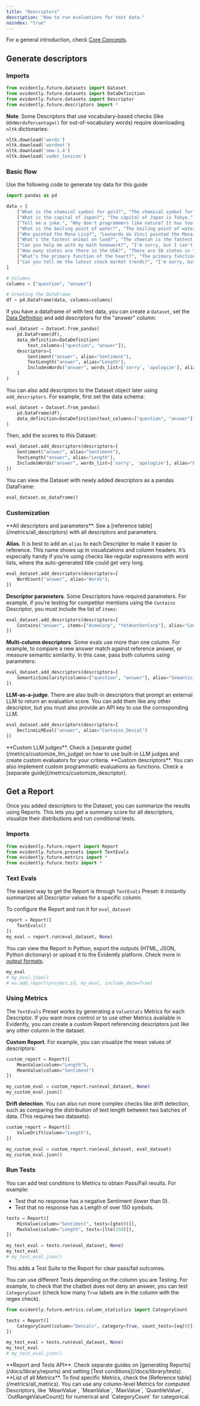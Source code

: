 ```yaml
---
title: "Descriptors"
description: "How to run evaluations for text data."
noindex: "true"
---
```


For a general introduction, check [Core Concepts](/docs/library/overview).

## Generate descriptors

### Imports

```python
from evidently.future.datasets import Dataset
from evidently.future.datasets import DataDefinition
from evidently.future.datasets import Descriptor
from evidently.future.descriptors import *
```

**Note**. Some Descriptors that use vocabulary-based checks (like `OOVWordsPercentage()` for out-of-vocabulary words) require downloading `nltk` dictionaries:

```python
nltk.download('words')
nltk.download('wordnet')
nltk.download('omw-1.4')
nltk.download('vader_lexicon')
```

### Basic flow

<Accordion title="Generate data" defaultOpen={false}>
  Use the following code to generate toy data for this guide

  ```python
  import pandas as pd

  data = [
      ["What is the chemical symbol for gold?", "The chemical symbol for gold is Au."],
      ["What is the capital of Japan?", "The capital of Japan is Tokyo."],
      ["Tell me a joke.", "Why don't programmers like nature? It has too many bugs!"],
      ["What is the boiling point of water?", "The boiling point of water is 100 degrees Celsius (212 degrees Fahrenheit)."],
      ["Who painted the Mona Lisa?", "Leonardo da Vinci painted the Mona Lisa."],
      ["What’s the fastest animal on land?", "The cheetah is the fastest land animal, capable of running up to 75 miles per hour."],
      ["Can you help me with my math homework?", "I'm sorry, but I can't assist with homework. You might want to consult your teacher for help."],
      ["How many states are there in the USA?", "There are 50 states in the USA."],
      ["What’s the primary function of the heart?", "The primary function of the heart is to pump blood throughout the body."],
      ["Can you tell me the latest stock market trends?", "I'm sorry, but I can't provide real-time stock market trends. You might want to check a financial news website or consult a financial advisor."]
  ]

  # Columns
  columns = ["question", "answer"]

  # Creating the DataFrame
  df = pd.DataFrame(data, columns=columns)
  ```
</Accordion>

If you have a dataframe `df` with text data, you can create a `Dataset`, set the [Data Definition](/docs/library/data_definition) and add descriptors for the "answer" column:

```python
eval_dataset = Dataset.from_pandas(
    pd.DataFrame(df),
    data_definition=DataDefinition(
        text_columns=["question", "answer"]),
    descriptors=[
        Sentiment("answer", alias="Sentiment"),
        TextLength("answer", alias="Length"),
        IncludesWords("answer", words_list=['sorry', 'apologize'], alias="Denials"),
    ]
)
```

You can also add descriptors to the Dataset object later using `add_descriptors`. For example, first set the data schema:

```python
eval_dataset = Dataset.from_pandas(
    pd.DataFrame(df),
    data_definition=DataDefinition(text_columns=["question", "answer"]),
)
```

Then, add the scores to this Dataset:

```python
eval_dataset.add_descriptors(descriptors=[
    Sentiment("answer", alias="Sentiment"),
    TextLength("answer", alias="Length"),
    IncludesWords("answer", words_list=['sorry', 'apologize'], alias="Denials"),
])
```

You can view the Dataset with newly added descriptors as a pandas DataFrame:

```python
eval_dataset.as_dataframe()
```

### Customization

<Tip>
  **All descriptors and parameters**. See a [reference table](/metrics/all_descriptors) with all descriptors and parameters.
</Tip>

**Alias**. It is best to add an `alias` to each Descriptor to make it easier to reference. This name shows up in visualizations and column headers. It’s especially handy if you’re using checks like regular expressions with word lists, where the auto-generated title could get very long.

```python
eval_dataset.add_descriptors(descriptors=[
    WordCount("answer", alias="Words"),
])
```

**Descriptor parameters**. Some Descriptors have required parameters. For example, if you’re testing for competitor mentions using the `Contains` Descriptor, you must include the list of `items`:

```python
eval_dataset.add_descriptors(descriptors=[
    Contains("answer", items=["AcmeCorp", "YetAnotherCorp"], alias="Competitors")
])
```

**Multi-column descriptors**. Some evals use more than one column. For example, to compare a new answer match against reference answer, or measure semantic similarity. In this case, pass both columns using parameters:

```python
eval_dataset.add_descriptors(descriptors=[
    SemanticSimilarity(columns=["question", "answer"], alias="Semantic_Match")
])
```

**LLM-as-a-judge**. There are also built-in descriptors that prompt an external LLM to return an evaluation score. You can add them like any other descriptor, but you must also provide an API key to use the corresponding LLM.


```python
eval_dataset.add_descriptors(descriptors=[
    DeclineLLMEval("answer", alias="Contains_Denial")
])
```

<Note>
  **Custom LLM judges**. Check a [separate guide](/metrics/customize_llm_judge) on how to use built-in LLM judges and create custom evaluators for your criteria.
</Note>

<Note>
  **Custom descriptors**. You can also implement custom programmatic evaluations as functions. Check a [separate guide](/metrics/customize_descriptor).
</Note>

## Get a Report

Once you added descriptors to the Dataset, you can summarize the results using Reports. This lets you get a summary score for all descriptors, visualize their distributions and run conditional tests.

### Imports

```python
from evidently.future.report import Report
from evidently.future.presets import TextEvals
from evidently.future.metrics import *
from evidently.future.tests import *
```

### Text Evals

The easiest way to get the Report is through `TextEvals` Preset: it instantly summarizes all Descriptor values for a specific column.

To configure the Report and run it for `eval_dataset`

```python
report = Report([
    TextEvals()
])
my_eval = report.run(eval_dataset, None)
```

You can view the Report in Python, export the outputs (HTML, JSON, Python dictionary) or upload it to the Evidently platform. Check more in [output formats](/docs/library/output_formats).

```python
my_eval
# my_eval.json()
# ws.add_report(project.id, my_eval, include_data=True)
```

### Using Metrics

The `TextEvals` Preset works by generating a `ValueStats` Metrics for each Descriptor. If you want more control or to use other Metrics available in Evidently, you can create a custom Report referencing descriptors just like any other column in the dataset.

**Custom Report**. For example, you can visualize the mean values of descriptors:

```python
custom_report = Report([
    MeanValue(column="Length"),
    MeanValue(column="Sentiment")
])

my_custom_eval = custom_report.run(eval_dataset, None)
my_custom_eval.json()
```

**Drift detection**. You can also run more complex checks like drift detection, such as comparing the distribution of text length between two batches of data. (This requires two datasets).

```python
custom_report = Report([
    ValueDrift(column="Length"),
])

my_custom_eval = custom_report.run(eval_dataset, eval_dataset)
my_custom_eval.json()
```

### Run Tests

You can add test conditions to Metrics to obtain Pass/Fail results. For example:
* Test that no response has a negative Sentiment (lower than 0).
* Test that no response has a Length of over 150 symbols.

```python
tests = Report([
    MinValue(column="Sentiment", tests=[gte(0)]),
    MaxValue(column="Length", tests=[lte(150)]),
])

my_test_eval = tests.run(eval_dataset, None)
my_test_eval
# my_test_eval.json()
```

This adds a Test Suite to the Report for clear pass/fail outcomes.

You can use different Tests depending on the column you are Testing. For example, to check that the chatbot does not deny an answer, you can test `CategoryCount` (check how many `True` labels are in the column with the regex check).

```python
from evidently.future.metrics.column_statistics import CategoryCount

tests = Report([
    CategoryCount(column="Denials", category=True, count_tests=[eq(0)])
])

my_test_eval = tests.run(eval_dataset, None)
my_test_eval
# my_test_eval.json()
```

<Note>
  **Report and Tests API**. Check separate guides on [generating Reports](/docs/library/reports) and setting [Test conditions](/docs/library/tests).
</Note>

<Note>
  **List of all Metrics**. To find specific Metrics, check the [Reference table](/metrics/all_metrics). You can use any column-level Metrics for computed Descriptors, like `MeanValue`, `MeanValue`, `MaxValue`, `QuantileValue`, `OutRangeValueCount() for numerical and `CategoryCount` for categorical.
</Note>
